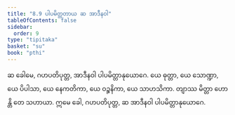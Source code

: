 ```yaml
---
title: "8.9 ပါပမိတ္တတာယ ဆ အာဒီနဝါ"
tableOfContents: false
sidebar:
  order: 9
type: "tipitaka"
basket: "su"
book: "pthi"
---
```



<DynamicBreadcrumb />

<Division number="252" book="pthi" e="ch" v="8" p="149">

<Paragraph number="590" book="pthi">
ဆ ခေါမေ, ဂဟပတိပုတ္တ, အာဒီနဝါ ပါပမိတ္တာနုယောဂေ. ယေ ဓုတ္တာ, ယေ သောဏ္ဍာ, ယေ ပိပါသာ, ယေ နေကတိကာ, ယေ ဝဉ္စနိကာ, ယေ သာဟသိကာ. တျာဿ မိတ္တာ ဟောန္တိ တေ သဟာယာ. ဣမေ ခေါ, ဂဟပတိပုတ္တ, ဆ အာဒီနဝါ ပါပမိတ္တာနုယောဂေ.
</Paragraph>
</Division>